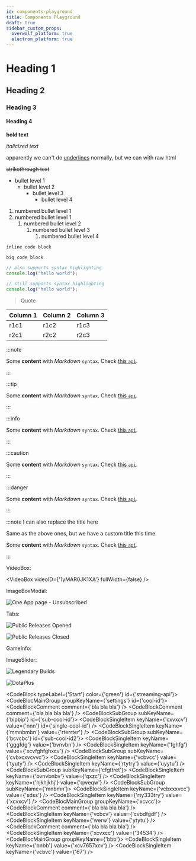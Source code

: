 ```yaml
---
id: components-playground
title: Components Playground
draft: true
sidebar_custom_props:
  overwolf_platform: true
  electron_platform: true
---
```


# Heading 1

## Heading 2

### Heading 3

#### Heading 4

**bold text**

*italicized text*

apparently we can't do <ins>underlines</ins> normally, but we can with raw html

~~strikethrough text~~

- bullet level 1
    - bullet level 2
        - bullet level 3
            - bullet level 4

1. numbered bullet level 1
2. numbered bullet level 1
    1. numbered bullet level 2
        1. numbered bullet level 3
            1. numbered bullet level 4

`inline code block`

```
big code block
```

```js
// also supports syntax highlighting
console.log("hello world");
```

```js title="code blocks can also have titles woooow"
// still supports syntax highlighting
console.log("hello world");
```

> Quote

Column 1   | Column 2              | Column 3                                                                |
---------- | ----------------------| ----------------------------------------------------------------------- |
r1c1       | r1c2                  | r1c3                                                                    |
r2c1       | r2c2                  | r2c3                                                                    |


:::note

Some **content** with _Markdown_ `syntax`. Check [this `api`](#).

:::

:::tip

Some **content** with _Markdown_ `syntax`. Check [this `api`](#).

:::

:::info

Some **content** with _Markdown_ `syntax`. Check [this `api`](#).

:::

:::caution

Some **content** with _Markdown_ `syntax`. Check [this `api`](#).

:::

:::danger

Some **content** with _Markdown_ `syntax`. Check [this `api`](#).

:::

:::note I can also replace the title here

Same as the above ones, but we have a custom title this time.

Some **content** with _Markdown_ `syntax`. Check [this `api`](#).

:::

VideoBox:

<VideoBox videoID={'1yMAR0JK1XA'} fullWidth={false} />

ImageBoxModal:

<ImageBoxModal>
  <img src={require('/assets/subs-user-flow/one-app.jpg').default} alt="One App page - Unsubscribed" />
</ImageBoxModal>

Tabs:

<Tabs>
<TabItem value="opened" label="Opened" default>

![Public Releases Opened](/assets/tools/developers-console/all-applications/release-management/public-releases-open.jpg)

</TabItem>
<TabItem value="closed" label="Closed">

![Public Releases Closed](/assets/tools/developers-console/all-applications/release-management/public-releases-closed.jpg)

</TabItem>
</Tabs>

GameInfo:

<GameInfo gameID={21566} showCompliance={true} showDocs={false}/>

ImageSlider:

<ImageSlider>

![Legendary Builds](/assets/lb-400x300.png)

![DotaPlus](/assets/dota-2-400x300.png)

</ImageSlider>

<CodeBlock typeLabel={'Start'} color={'green'} id={'streaming-api'}>
  <CodeBlocMainGroup groupKeyName={'settings'} id={'cool-id'}>
    <CodeBlockComment comment={'bla bla bla'} />
    <CodeBlockComment comment={'bla bla bla bla'} />
    <CodeBlockSubGroup subKeyName={'bipbip'}  id={'sub-cool-id'}>
      <CodeBlockSingleItem keyName={'cxvxcv'} value={'nnn'} id={'single-cool-id'} />
      <CodeBlockSingleItem keyName={'mmnbmbn'} value={'rterrter'} />
      <CodeBlockSubGroup subKeyName={'bcvcbc'} id={'sub-cool-id2'}>
        <CodeBlockSingleItem keyName={'gggfdg'} value={'bvnvbn'} />
        <CodeBlockSingleItem keyName={'fghfg'} value={'xcvfghfghxcv'} />
          <CodeBlockSubGroup subKeyName={'cvbxcxvcvvc'}>
            <CodeBlockSingleItem keyName={'vcbvcc'} value={'tyuty'} />
            <CodeBlockSingleItem keyName={'rtytry'} value={'uyytu'} />
            <CodeBlockSubGroup subKeyName={'cfgttret'}>
              <CodeBlockSingleItem keyName={'bvnvbnbv'} value={'qxzc'} />
              <CodeBlockSingleItem keyName={'hjkhjkhj'} value={'qweqw'} />
              <CodeBlockSubGroup subKeyName={'mnbmn'}>
                <CodeBlockSingleItem keyName={'vcbxxxvcc'} value={'sdss'} />
                <CodeBlockSingleItem keyName={'rty333try'} value={'xcvxcv'} />
              </CodeBlockSubGroup>
            </CodeBlockSubGroup>
          </CodeBlockSubGroup>
      </CodeBlockSubGroup>
    </CodeBlockSubGroup>
  </CodeBlocMainGroup>
  <CodeBlocMainGroup groupKeyName={'xcvcc'}>
    <CodeBlockComment comment={'bla bla bla bla'} />
    <CodeBlockSingleItem keyName={'vcbcv'} value={'cvbdfgdf'} />
    <CodeBlockSingleItem keyName={'werw'} value={'ytytu'} />
    <CodeBlockComment comment={'bla bla bla bla'} />
    <CodeBlockSingleItem keyName={'xcvxcc'} value={'34534'} />
  </CodeBlocMainGroup>
    <CodeBlocMainGroup groupKeyName={'bbb'}>
      <CodeBlockSingleItem keyName={'bnbb'} value={'xcv7657xcv'} />
      <CodeBlockSingleItem keyName={'vcbvc'} value={'67'} />
  </CodeBlocMainGroup>
</CodeBlock>
